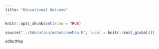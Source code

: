 ```yaml
---
title: "Educational Outcome"
---
```


```r
knitr::opts_chunk$set(echo = TRUE)
```

```r
source("../Education/edOutcomeMap.R", local = knitr::knit_global())

```

```r
edOutMap

```